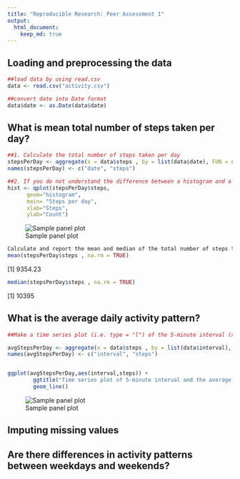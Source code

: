 ```yaml
---
title: "Reproducible Research: Peer Assessment 1"
output: 
  html_document:
    keep_md: true
---
```



## Loading and preprocessing the data
```r
##load data by using read.csv
data <- read.csv("activity.csv")

##convert date into Date format
data$date <- as.Date(data$date)
```

## What is mean total number of steps taken per day?
```r
##1. Calculate the total number of steps taken per day
stepsPerDay <- aggregate(x = data$steps , by = list(data$date), FUN = sum ,na.rm=TRUE)
names(stepsPerDay) <- c("date", "steps")

##2. If you do not understand the difference between a histogram and a barplot, research the difference between them. Make a histogram of the total number of steps taken each day
hist <- qplot(stepsPerDay$steps, 
      geom="histogram",
      main= "Steps per day",
      xlab="Steps",
      ylab="Count")


```      
![Sample panel plot](instructions_fig/hist1.png) 
```r
Calculate and report the mean and median of the total number of steps taken per day
mean(stepsPerDay$steps , na.rm = TRUE)
```
[1] 9354.23


```r
median(stepsPerDay$steps , na.rm = TRUE)
```
[1] 10395


## What is the average daily activity pattern?

```r
##Make a time series plot (i.e. type = "l") of the 5-minute interval (x-axis) and the average number of steps taken, averaged across all days (y-axis)

avgStepsPerDay <- aggregate(x = data$steps , by = list(data$interval), FUN = mean ,na.rm=TRUE)
names(avgStepsPerDay) <- c("interval", "steps")


ggplot(avgStepsPerDay,aes(interval,steps)) +
        ggtitle("Time series plot of 5-minute interval and the average number of steps taken") +
        geom_line()

```

![Sample panel plot](instructions_fig/hist2.png) 

## Imputing missing values



## Are there differences in activity patterns between weekdays and weekends?
